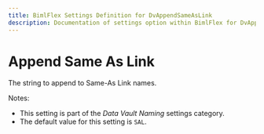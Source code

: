 ---
title: BimlFlex Settings Definition for DvAppendSameAsLink
description: Documentation of settings option within BimlFlex for DvAppendSameAsLink
---
<head>
  <meta name="varigenceProduct" content="BimlFlex"></meta>
  <meta name="varigenceArticleType" content="Reference"></meta>
</head>


# Append Same As Link

The string to append to Same-As Link names.

Notes:

* This setting is part of the *Data Vault Naming* settings category.
* The default value for this setting is `SAL`.
